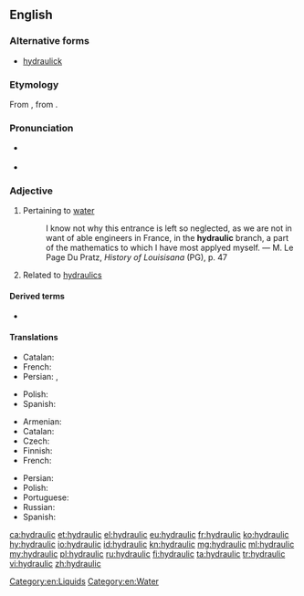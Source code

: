 ==English==

===Alternative forms===
* [[hydraulick]] {{qualifier|obsolete}}

===Etymology===
From {{etyl|grc|en}} {{term|ὑδραυλικός||of a water organ|lang=grc}}, from {{term|ὕδραυλις||water organ|lang=grc}}.

===Pronunciation===
* {{a|Uk}} {{IPA|/haɪˈdrɒlɪk/}}
* {{a|US}} {{IPA|/haɪˈdrɔːlɪk/}}

===Adjective===
{{en-adj|-}}

# Pertaining to [[water]]
#: I know not why this entrance is left so neglected, as we are not in want of able engineers in France, in the '''hydraulic''' branch, a part of the mathematics to which I have most applyed myself. &mdash; M. Le Page Du Pratz, ''History of Louisisana'' (PG), p. 47
# Related to [[hydraulics]]

====Derived terms====
* {{l/en|hygraulic}}

====Translations====
{{trans-top|Having to do with water}}
* Catalan: {{t|ca|hidràulic}}
* French: {{t+|fr|hydraulique}}
* Persian: {{t|fa|آبفشاری|tr=abfeshari}}, {{t+|fa|هیدرولیک|tr=hidrolik}}
{{trans-mid}}
* Polish: {{t+|pl|hydrauliczny|m}}
* Spanish: {{t+|es|hidráulico}}
{{trans-bottom}}

{{trans-top|Related to hydraulics}}
* Armenian: {{t|hy|ջրաբաշխական|tr=ǰrabašxakan|sc=Armn}}
* Catalan: {{t|ca|hidràulic}}
* Czech: {{t|cs|hydraulický|m}}
* Finnish: {{t+|fi|hydraulinen}}
* French: {{t+|fr|hydraulique}}
{{trans-mid}}
* Persian: {{t|fa|هیدرولیکی|tr=hidroliki}}
* Polish: {{t+|pl|hydrauliczny|m}}
* Portuguese: {{t+|pt|hidráulico}}
* Russian: {{t+|ru|гидравлический|sc=Cyrl}}
* Spanish: {{t+|es|hidráulico}}
{{trans-bottom}}

[[Category:en:Liquids]]
[[Category:en:Water]]

[[ca:hydraulic]]
[[et:hydraulic]]
[[el:hydraulic]]
[[eu:hydraulic]]
[[fr:hydraulic]]
[[ko:hydraulic]]
[[hy:hydraulic]]
[[io:hydraulic]]
[[id:hydraulic]]
[[kn:hydraulic]]
[[mg:hydraulic]]
[[ml:hydraulic]]
[[my:hydraulic]]
[[pl:hydraulic]]
[[ru:hydraulic]]
[[fi:hydraulic]]
[[ta:hydraulic]]
[[tr:hydraulic]]
[[vi:hydraulic]]
[[zh:hydraulic]]